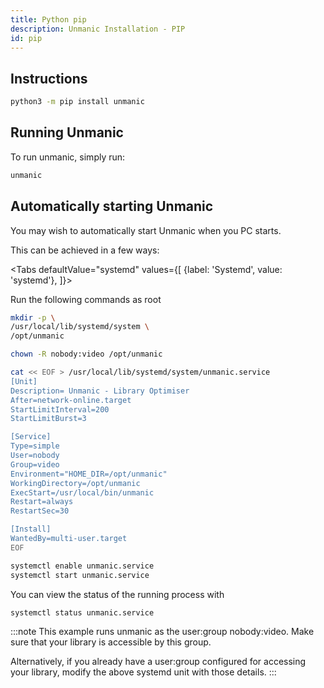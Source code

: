 ```yaml
---
title: Python pip
description: Unmanic Installation - PIP
id: pip
---
```


## Instructions

```bash
python3 -m pip install unmanic
```


## Running Unmanic

To run unmanic, simply run:

```bash
unmanic
```


## Automatically starting Unmanic

You may wish to automatically start Unmanic when you PC starts.

This can be achieved in a few ways:


<Tabs
  defaultValue="systemd"
  values={[
    {label: 'Systemd', value: 'systemd'},
  ]}>
  <TabItem value="systemd">

Run the following commands as root

```bash
mkdir -p \
/usr/local/lib/systemd/system \
/opt/unmanic

chown -R nobody:video /opt/unmanic

cat << EOF > /usr/local/lib/systemd/system/unmanic.service
[Unit]
Description= Unmanic - Library Optimiser
After=network-online.target
StartLimitInterval=200
StartLimitBurst=3

[Service]
Type=simple
User=nobody
Group=video
Environment="HOME_DIR=/opt/unmanic"
WorkingDirectory=/opt/unmanic
ExecStart=/usr/local/bin/unmanic
Restart=always
RestartSec=30

[Install]
WantedBy=multi-user.target
EOF

systemctl enable unmanic.service
systemctl start unmanic.service
```

You can view the status of the running process with
```bash
systemctl status unmanic.service
```

:::note
This example runs unmanic as the user:group nobody:video.
Make sure that your library is accessible by this group.

Alternatively, if you already have a user:group configured
for accessing your library, modify the above systemd unit with those details.
:::

  </TabItem>
</Tabs>
